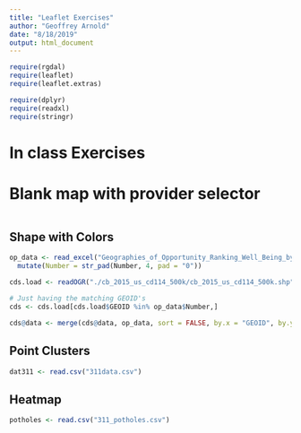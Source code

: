 ```yaml
---
title: "Leaflet Exercises"
author: "Geoffrey Arnold"
date: "8/18/2019"
output: html_document
---
```


```r
require(rgdal)
require(leaflet)
require(leaflet.extras)

require(dplyr)
require(readxl)
require(stringr)
```

# In class Exercises

##

# Blank map with provider selector

```r

```

## Shape with Colors

```r
op_data <- read_excel("Geographies_of_Opportunity_Ranking_Well_Being_by_Congressional_District_(114th_Congress).xlsx") %>%
  mutate(Number = str_pad(Number, 4, pad = "0"))

cds.load <- readOGR("./cb_2015_us_cd114_500k/cb_2015_us_cd114_500k.shp", layer = "cb_2015_us_cd114_500k", GDAL1_integer64_policy = TRUE)

# Just having the matching GEOID's
cds <- cds.load[cds.load$GEOID %in% op_data$Number,]

cds@data <- merge(cds@data, op_data, sort = FALSE, by.x = "GEOID", by.y = "Number")


```

## Point Clusters

```r
dat311 <- read.csv("311data.csv")

```

## Heatmap

```r
potholes <- read.csv("311_potholes.csv")

```